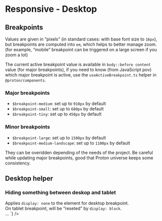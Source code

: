 

<Meta title={getTitle(__filename)} />

# Responsive - Desktop

## Breakpoints

Values are given in “pixels” (in standard cases: with base font size to <code>16px</code>), but breakpoints are computed into <code>em</code>, which helps to better manage zoom. (for example, “mobile” breakpoint can be triggered on a large screen if you zoom a lot)

The current active breakpoint value is available in <code>body::before content</code> value (for major breakpoints), if you need to know (from JavaScript pov) which major breakpoint is active, use the <code>useActiveBreakpoint.ts</code> helper in <code>@proton/components</code>.

<div class="flex flex-justify-space-between mb-8 on-tablet-flex-column">
    <div class="w49">
        <h3>Major breakpoints</h3>
        <ul class="mb-4 lg:mb-0">
            <li>
                <code>$breakpoint-medium</code>: set up to <code>910px</code> by default
            </li>
            <li>
                <code>$breakpoint-small</code>: set up to <code>680px</code> by default
            </li>
            <li>
                <code>$breakpoint-tiny</code>: set up to <code>450px</code> by default
            </li>
        </ul>
    </div>
    <div class="w49">
        <h3>Minor breakpoints</h3>
        <ul class="mb-0">
            <li>
                <code>$breakpoint-large</code>: set up to <code>1500px</code> by default
            </li>
            <li>
                <code>$breakpoint-medium-landscape</code>: set up to <code>1100px</code> by default
            </li>
        </ul>
    </div>
</div>

They can be overidden depending of the needs of the project. Be careful while updating major breakpoints, good that Proton universe keeps some consistency.

## Desktop helper

### Hiding something between deskop and tablet

<div class="flex flex-justify-space-between mb-8 on-mobile-flex-column">
    <div class="w49 flex-align-self-center">
        Applies <code>display: none</code> to the element for desktop breakpoint. <br />
        On tablet breakpoint, will be “reseted” by <code>display: block</code>.
    </div>
    <div class="w49">
        <Source
            language="html"
            light
            format
            code={`
<span className="no-desktop">…</span>
`}
        />
    </div>
</div>
